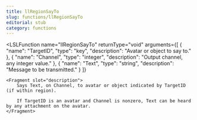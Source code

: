 ```yaml
---
title: llRegionSayTo
slug: functions/llRegionSayTo
editorial: stub
category: functions
---
```


<LSLFunction
	name="llRegionSayTo"
	returnType="void"
	arguments={[
	{
		"name": "TargetID",
		"type": "key",
		"description": "Avatar or object to say to."
	},
	{
		"name": "Channel",
		"type": "integer",
		"description": "Output channel, any integer value."
	},
	{
		"name": "Text",
		"type": "string",
		"description": "Message to be transmitted."
	}
]}
>
	<Fragment slot="description">
		Says Text, on Channel, to avatar or object indicated by TargetID (if within region).
		
		If TargetID is an avatar and Channel is nonzero, Text can be heard by any attachment on the avatar.
	</Fragment>
</LSLFunction>
